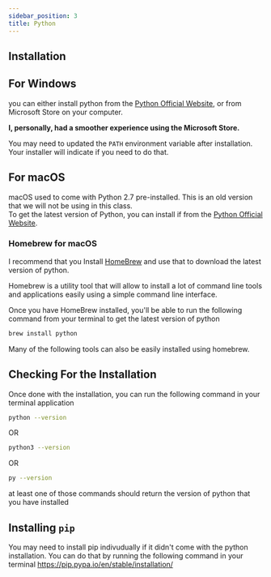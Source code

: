 ```yaml
---
sidebar_position: 3
title: Python
---
```

## Installation 
## For Windows
you can either install python from the [Python Official Website](https://www.python.org/downloads/), or from Microsoft Store on your computer.

**I, personally, had a smoother experience using the Microsoft Store.**

You may need to updated the `PATH` environment variable after installation. Your installer will indicate if you need to do that.

## For macOS
macOS used to come with Python 2.7 pre-installed. This is an old version that we will not be using in this class.
<br />
To get the latest version of Python, you can install if from the <a alt="official python link" href="https://www.python.org/downloads/">Python Official Website</a>.

### Homebrew for macOS
I recommend that you Install [HomeBrew](https://brew.sh/) and use that to download the latest version of python.

Homebrew is a utility tool that will allow to install a lot of command line tools and applications easily using a simple command line interface.

Once you have HomeBrew installed, you'll be able to run the following command from your terminal to get the latest version of python
```bash
brew install python
``` 
Many of the following tools can also be easily installed using homebrew.

## Checking For the Installation
Once done with the installation, you can run the following command in your terminal application
```bash
python --version
```
OR
```bash
python3 --version
```
OR 
```bash
py --version
```
at least one of those commands should return the version of python that you have installed


## Installing `pip`
You may need to install pip indivudually if it didn't come with the python installation. You can do that by running the following command in your terminal
https://pip.pypa.io/en/stable/installation/